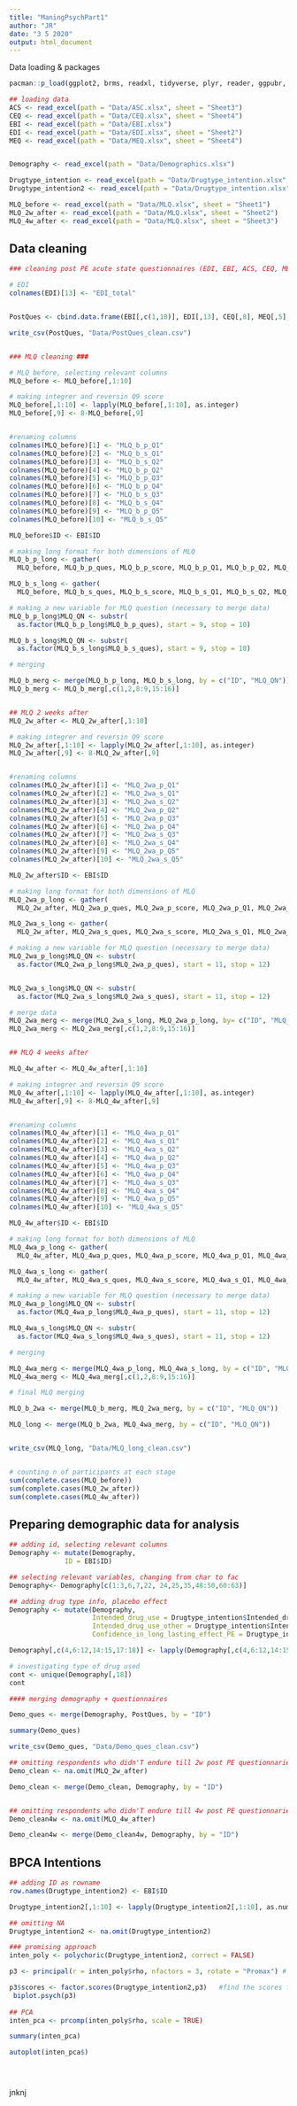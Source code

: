 ```yaml
---
title: "ManingPsychPart1"
author: "JR"
date: "3 5 2020"
output: html_document
---
```


Data loading & packages
```r
pacman::p_load(ggplot2, brms, readxl, tidyverse, plyr, reader, ggpubr, psych, polycor, stats, ggfortify)

## loading data
ACS <- read_excel(path = "Data/ASC.xlsx", sheet = "Sheet3")
CEQ <- read_excel(path = "Data/CEQ.xlsx", sheet = "Sheet4")
EBI <- read_excel(path = "Data/EBI.xlsx")
EDI <- read_excel(path = "Data/EDI.xlsx", sheet = "Sheet2")
MEQ <- read_excel(path = "Data/MEQ.xlsx", sheet = "Sheet4")


Demography <- read_excel(path = "Data/Demographics.xlsx")

Drugtype_intention <- read_excel(path = "Data/Drugtype_intention.xlsx", sheet ="Sheet1")
Drugtype_intention2 <- read_excel(path = "Data/Drugtype_intention.xlsx", sheet ="intention")

MLQ_before <- read_excel(path = "Data/MLQ.xlsx", sheet = "Sheet1")
MLQ_2w_after <- read_excel(path = "Data/MLQ.xlsx", sheet = "Sheet2")
MLQ_4w_after <- read_excel(path = "Data/MLQ.xlsx", sheet = "Sheet3")

```



## Data cleaning
```r
### cleaning post PE acute state questionnaires (EDI, EBI, ACS, CEQ, MEQ)

# EDI
colnames(EDI)[13] <- "EDI_total"


PostQues <- cbind.data.frame(EBI[,c(1,10)], EDI[,13], CEQ[,8], MEQ[,5], ACS)

write_csv(PostQues, "Data/PostQues_clean.csv")


### MLQ cleaning ###

# MLQ before, selecting relevant columns
MLQ_before <- MLQ_before[,1:10]

# making integrer and reversin Q9 score
MLQ_before[,1:10] <- lapply(MLQ_before[,1:10], as.integer)
MLQ_before[,9] <- 8-MLQ_before[,9]


#renaming columns
colnames(MLQ_before)[1] <- "MLQ_b_p_Q1"
colnames(MLQ_before)[2] <- "MLQ_b_s_Q1"
colnames(MLQ_before)[3] <- "MLQ_b_s_Q2"
colnames(MLQ_before)[4] <- "MLQ_b_p_Q2"
colnames(MLQ_before)[5] <- "MLQ_b_p_Q3"
colnames(MLQ_before)[6] <- "MLQ_b_p_Q4"
colnames(MLQ_before)[7] <- "MLQ_b_s_Q3"
colnames(MLQ_before)[8] <- "MLQ_b_s_Q4"
colnames(MLQ_before)[9] <- "MLQ_b_p_Q5"
colnames(MLQ_before)[10] <- "MLQ_b_s_Q5"

MLQ_before$ID <- EBI$ID

# making long format for both dimensions of MLQ
MLQ_b_p_long <- gather(
  MLQ_before, MLQ_b_p_ques, MLQ_b_p_score, MLQ_b_p_Q1, MLQ_b_p_Q2, MLQ_b_p_Q3, MLQ_b_p_Q4, MLQ_b_p_Q5, factor_key=TRUE)

MLQ_b_s_long <- gather(
  MLQ_before, MLQ_b_s_ques, MLQ_b_s_score, MLQ_b_s_Q1, MLQ_b_s_Q2, MLQ_b_s_Q3, MLQ_b_s_Q4, MLQ_b_s_Q5, factor_key = TRUE)

# making a new variable for MLQ question (necessary to merge data)
MLQ_b_p_long$MLQ_QN <- substr(
  as.factor(MLQ_b_p_long$MLQ_b_p_ques), start = 9, stop = 10)

MLQ_b_s_long$MLQ_QN <- substr(
  as.factor(MLQ_b_s_long$MLQ_b_s_ques), start = 9, stop = 10)

# merging

MLQ_b_merg <- merge(MLQ_b_p_long, MLQ_b_s_long, by = c("ID", "MLQ_QN"))
MLQ_b_merg <- MLQ_b_merg[,c(1,2,8:9,15:16)]


## MLQ 2 weeks after
MLQ_2w_after <- MLQ_2w_after[,1:10]

# making integrer and reversin Q9 score
MLQ_2w_after[,1:10] <- lapply(MLQ_2w_after[,1:10], as.integer)
MLQ_2w_after[,9] <- 8-MLQ_2w_after[,9]


#renaming columns
colnames(MLQ_2w_after)[1] <- "MLQ_2wa_p_Q1"
colnames(MLQ_2w_after)[2] <- "MLQ_2wa_s_Q1"
colnames(MLQ_2w_after)[3] <- "MLQ_2wa_s_Q2"
colnames(MLQ_2w_after)[4] <- "MLQ_2wa_p_Q2"
colnames(MLQ_2w_after)[5] <- "MLQ_2wa_p_Q3"
colnames(MLQ_2w_after)[6] <- "MLQ_2wa_p_Q4"
colnames(MLQ_2w_after)[7] <- "MLQ_2wa_s_Q3"
colnames(MLQ_2w_after)[8] <- "MLQ_2wa_s_Q4"
colnames(MLQ_2w_after)[9] <- "MLQ_2wa_p_Q5"
colnames(MLQ_2w_after)[10] <- "MLQ_2wa_s_Q5"

MLQ_2w_after$ID <- EBI$ID

# making long format for both dimensions of MLQ
MLQ_2wa_p_long <- gather(
  MLQ_2w_after, MLQ_2wa_p_ques, MLQ_2wa_p_score, MLQ_2wa_p_Q1, MLQ_2wa_p_Q2, MLQ_2wa_p_Q3, MLQ_2wa_p_Q4, MLQ_2wa_p_Q5, factor_key=TRUE)

MLQ_2wa_s_long <- gather(
  MLQ_2w_after, MLQ_2wa_s_ques, MLQ_2wa_s_score, MLQ_2wa_s_Q1, MLQ_2wa_s_Q2, MLQ_2wa_s_Q3, MLQ_2wa_s_Q4, MLQ_2wa_s_Q5, factor_key = TRUE)

# making a new variable for MLQ question (necessary to merge data)
MLQ_2wa_p_long$MLQ_QN <- substr(
  as.factor(MLQ_2wa_p_long$MLQ_2wa_p_ques), start = 11, stop = 12)


MLQ_2wa_s_long$MLQ_QN <- substr(
  as.factor(MLQ_2wa_s_long$MLQ_2wa_s_ques), start = 11, stop = 12)

# merge data
MLQ_2wa_merg <- merge(MLQ_2wa_s_long, MLQ_2wa_p_long, by= c("ID", "MLQ_QN"))
MLQ_2wa_merg <- MLQ_2wa_merg[,c(1,2,8:9,15:16)]


## MLQ 4 weeks after

MLQ_4w_after <- MLQ_4w_after[,1:10]

# making integrer and reversin Q9 score
MLQ_4w_after[,1:10] <- lapply(MLQ_4w_after[,1:10], as.integer)
MLQ_4w_after[,9] <- 8-MLQ_4w_after[,9]


#renaming columns
colnames(MLQ_4w_after)[1] <- "MLQ_4wa_p_Q1"
colnames(MLQ_4w_after)[2] <- "MLQ_4wa_s_Q1"
colnames(MLQ_4w_after)[3] <- "MLQ_4wa_s_Q2"
colnames(MLQ_4w_after)[4] <- "MLQ_4wa_p_Q2"
colnames(MLQ_4w_after)[5] <- "MLQ_4wa_p_Q3"
colnames(MLQ_4w_after)[6] <- "MLQ_4wa_p_Q4"
colnames(MLQ_4w_after)[7] <- "MLQ_4wa_s_Q3"
colnames(MLQ_4w_after)[8] <- "MLQ_4wa_s_Q4"
colnames(MLQ_4w_after)[9] <- "MLQ_4wa_p_Q5"
colnames(MLQ_4w_after)[10] <- "MLQ_4wa_s_Q5"

MLQ_4w_after$ID <- EBI$ID

# making long format for both dimensions of MLQ
MLQ_4wa_p_long <- gather(
  MLQ_4w_after, MLQ_4wa_p_ques, MLQ_4wa_p_score, MLQ_4wa_p_Q1, MLQ_4wa_p_Q2, MLQ_4wa_p_Q3, MLQ_4wa_p_Q4, MLQ_4wa_p_Q5, factor_key=TRUE)

MLQ_4wa_s_long <- gather(
  MLQ_4w_after, MLQ_4wa_s_ques, MLQ_4wa_s_score, MLQ_4wa_s_Q1, MLQ_4wa_s_Q2, MLQ_4wa_s_Q3, MLQ_4wa_s_Q4, MLQ_4wa_s_Q5, factor_key = TRUE)

# making a new variable for MLQ question (necessary to merge data)
MLQ_4wa_p_long$MLQ_QN <- substr(
  as.factor(MLQ_4wa_p_long$MLQ_4wa_p_ques), start = 11, stop = 12)

MLQ_4wa_s_long$MLQ_QN <- substr(
  as.factor(MLQ_4wa_s_long$MLQ_4wa_s_ques), start = 11, stop = 12)

# merging

MLQ_4wa_merg <- merge(MLQ_4wa_p_long, MLQ_4wa_s_long, by = c("ID", "MLQ_QN"))
MLQ_4wa_merg <- MLQ_4wa_merg[,c(1,2,8:9,15:16)]

# final MLQ merging

MLQ_b_2wa <- merge(MLQ_b_merg, MLQ_2wa_merg, by = c("ID", "MLQ_QN"))

MLQ_long <- merge(MLQ_b_2wa, MLQ_4wa_merg, by = c("ID", "MLQ_QN"))


write_csv(MLQ_long, "Data/MLQ_long_clean.csv")


# counting n of participants at each stage
sum(complete.cases(MLQ_before))
sum(complete.cases(MLQ_2w_after))
sum(complete.cases(MLQ_4w_after))

```



## Preparing demographic data for analysis
```r
## adding id, selecting relevant columns
Demography <- mutate(Demography,
              ID = EBI$ID)

## selecting relevant variables, changing from char to fac
Demography<- Demography[c(1:3,6,7,22, 24,25,35,48:50,60:63)]

## adding drug type info, placebo effect
Demography <- mutate(Demography,
                     Intended_drug_use = Drugtype_intention$Intended_drug_use,
                     Intended_drug_use_other = Drugtype_intention$Intended_drug_use_other,
                     Confidence_in_long_lasting_effect_PE = Drugtype_intention$`How confident are you that the upcoming psychedelic experience will have a long-lasting positive effect?`)

Demography[,c(4,6:12,14:15,17:18)] <- lapply(Demography[,c(4,6:12,14:15,17:18)], as.factor)

# investigating type of drug used
cont <- unique(Demography[,18])
cont

#### merging demography + questionnaires

Demo_ques <- merge(Demography, PostQues, by = "ID")

summary(Demo_ques)

write_csv(Demo_ques, "Data/Demo_ques_clean.csv")

## omitting respondents who didn'T endure till 2w post PE questionnaries
Demo_clean <- na.omit(MLQ_2w_after)

Demo_clean <- merge(Demo_clean, Demography, by = "ID")


## omitting respondents who didn'T endure till 4w post PE questionnaries
Demo_clean4w <- na.omit(MLQ_4w_after)

Demo_clean4w <- merge(Demo_clean4w, Demography, by = "ID")

```



## BPCA Intentions
```r
## adding ID as rowname
row.names(Drugtype_intention2) <- EBI$ID

Drugtype_intention2[,1:10] <- lapply(Drugtype_intention2[,1:10], as.numeric)

## omitting NA
Drugtype_intention2 <- na.omit(Drugtype_intention2)

### promising approach
inten_poly <- polychoric(Drugtype_intention2, correct = FALSE)

p3 <- principal(r = inten_poly$rho, nfactors = 3, rotate = "Promax") # works if you actually give it the matrix

p3$scores <- factor.scores(Drugtype_intention2,p3)   #find the scores from the response data set with the p3 pca solution
 biplot.psych(p3)
 
## PCA
inten_pca <- prcomp(inten_poly$rho, scale = TRUE)

summary(inten_pca)

autoplot(inten_pca$)





```
















jnknj





